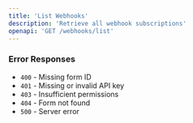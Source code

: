 ```yaml
---
title: 'List Webhooks'
description: 'Retrieve all webhook subscriptions'
openapi: 'GET /webhooks/list'
---
```


### Error Responses

-   `400` - Missing form ID
-   `401` - Missing or invalid API key
-   `403` - Insufficient permissions
-   `404` - Form not found
-   `500` - Server error
